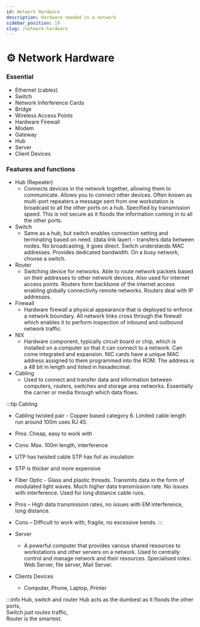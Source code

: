 ```yaml
---
id: Network Hardware
description: Hardware needed in a network
sidebar_position: 19
slug: /network-hardware
---
```


# ⚙️ Network Hardware


### Essential
- Ethernet (cables)
- Switch
- Network Inferference Cards
- Bridge
- Wireless Access Points
- Hardware Firewall
- Modem
- Gateway
- Hub
- Server
- Client Devices

### Features and functions
- Hub (Repeater)
    - Connects devices in the network together, allowing them to communicate. Allows you to connect other devices. Often known as multi-port repeaters a message sent from one workstation is broadcast to all the other ports on a hub. Specified by transmission speed. This is not secure as it floods the information coming in to all the other ports. 
- Switch
    - Same as a hub, but switch enables connection setting and terminating based on need. (data link layer) - transfers data between nodes. No broadcasting, it goes direct. Switch understands MAC addresses. Provides dedicated bandwidth. On a busy network, choose a switch. 
- Router
    - Switching device for networks. Able to route network packets based on their addresses to other network devices. Also used for internet access points. Routers form backbone of the internet access enabling globally connectivity remote networks. Routers deal with IP addresses. 
- Firewall
    - Hardware firewall a physical appearance that is deployed to enforce a network boundary. All network links cross through the firewall which enables it to perform inspection of inbound and outbound network traffic.
- NIX
    - Hardware component, typically circuit board or chip, which is installed on a computer so that it can connect to a network. Can come integrated and expansion. NIC cards have a unique MAC address assigned to them programmed into the ROM. The address is a 48 bit in length and listed in hexadecimal.
- Cabling
    - Used to connect and transfer data and information between computers, routers, switches and storage area networks. Essentially the carrier or media through which data flows. 

:::tip Cabling
- Cabling twisted pair - Copper based category 6. Limited cable length run around 100m uses RJ 45.
- Pros: Cheap, easy to work with 
- Cons: Max. 100m length, interference 
- UTP has twisted cable STP has foil as insulation
- STP is thicker and more expensive
- Fiber Optic - Glass and plastic threads. Transmits data in the form of modulated light waves. Much higher data transmission rate. No issues with interference. Used for long distance cable runs. 
- Pros – High data transmission rates, no issues with EM interference, long distance.
- Cons – Difficult to work with, fragile, no excessive bends.
:::

- Server
    - A powerful computer that provides various shared resources to workstations and other servers on a network. Used to centrally control and manage network and their resources. Specialised roles: Web Server, file server, Mail Server.
- Clients Devices
    - Computer, Phone, Laptop, Printer

:::info Hub, switch and router
Hub acts as the dumbest as it floods the other ports, <br />
Switch just routes traffic, <br />
Router is the smartest. <br />
